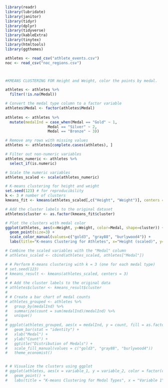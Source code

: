 ```r
library(readr)
library(lubridate)
library(janitor)
library(tidyr)
library(dplyr)
library(tidyverse)
library(kableExtra)
library(tinytex)
library(htmltools)
library(ggthemes)

athletes <- read_csv("athlete_events.csv")
noc <- read_csv("noc_regions.csv")



#KMEANS CLUSTERING FOR Height and Weight, color the points by medal.

athletes <- athletes %>% 
  filter(!is.na(Medal))

# Convert the medal type column to a factor variable
athletes$Medal <- factor(athletes$Medal) 
  
athletes <- athletes %>%
  mutate(medalInd = case_when(Medal == "Gold" ~ 1,
                   Medal == "Silver" ~ 2,
                   Medal == "Bronze" ~ 3))

# Remove any rows with missing values
athletes <- athletes[complete.cases(athletes), ]

# Filter out non-numeric variables
athletes_numeric <- athletes %>%
  select_if(is.numeric)

# Scale the numeric variables
athletes_scaled <- scale(athletes_numeric)

# K-means clustering for height and weight
set.seed(123) # for reproducibility
k <- 3 # number of clusters
kmeans_fit <- kmeans(athletes_scaled[,c("Height", "Weight")], centers = k)

# Add the cluster labels to the original dataset
athletes$cluster <- as.factor(kmeans_fit$cluster)

# Plot the clusters with medal color
ggplot(athletes, aes(x=Height, y=Weight, color=Medal, shape=cluster)) + 
  geom_point(size=3) +
  scale_color_manual(values=c("gold3", "gray88", "burlywood4")) +
  labs(title="K-means Clustering for Athletes", x="Height (scaled)", y="Weight (scaled)")

# Combine the scaled variables with the "Medal" column
# athletes_scaled <- cbind(athletes_scaled, athletes["Medal"])

# # Perform K-means clustering with k = 3 (one for each medal type)
# set.seed(123)
# kmeans_result <- kmeans(athletes_scaled, centers = 3)
# 
# # Add the cluster labels to the original data
# athletes$cluster <- kmeans_result$cluster
# 
# # Create a bar chart of medal counts
# athletes_grouped <- athletes %>%
#   group_by(medalInd) %>%
#   summarize(count = sum(medalInd)/medalInd) %>%
#   unique()
# 
# ggplot(athletes_grouped, aes(x = medalInd, y = count, fill = as.factor(medalInd))) +
#   geom_bar(stat = "identity") +
#   xlab("Medal") +
#   ylab("Count") +
#   ggtitle("Distribution of Medals") +
#   scale_fill_manual(values = c("gold3", "gray88", "burlywood4"))
#   theme_economist()


# # Visualize the clusters using ggplot
# ggplot(athletes, aes(x = variable_1, y = variable_2, color = factor(cluster))) +
#   geom_point() +
#   labs(title = "K-means Clustering for Medal Types", x = "Variable 1", y = "Variable 2", color = "Cluster")

```

